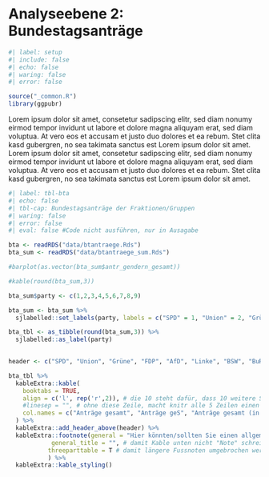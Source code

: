 # Analyseebene 2: Bundestagsanträge

```r
#| label: setup
#| include: false
#| echo: false
#| waring: false
#| error: false

source("_common.R")
library(ggpubr)

```

Lorem ipsum dolor sit amet, consetetur sadipscing elitr, sed diam nonumy eirmod tempor invidunt ut labore et dolore magna aliquyam erat, sed diam voluptua. At vero eos et accusam et justo duo dolores et ea rebum. Stet clita kasd gubergren, no sea takimata sanctus est Lorem ipsum dolor sit amet. Lorem ipsum dolor sit amet, consetetur sadipscing elitr, sed diam nonumy eirmod tempor invidunt ut labore et dolore magna aliquyam erat, sed diam voluptua. At vero eos et accusam et justo duo dolores et ea rebum. Stet clita kasd gubergren, no sea takimata sanctus est Lorem ipsum dolor sit amet.

```r
#| label: tbl-bta
#| echo: false
#| tbl-cap: Bundestagsanträge der Fraktionen/Gruppen
#| waring: false
#| error: false
#| eval: false #Code nicht ausführen, nur in Ausagabe

bta <- readRDS("data/btantraege.Rds")
bta_sum <- readRDS("data/btantraege_sum.Rds")

#barplot(as.vector(bta_sum$antr_gendern_gesamt))

#kable(round(bta_sum,3))

bta_sum$party <- c(1,2,3,4,5,6,7,8,9)

bta_sum <- bta_sum %>%  
  sjlabelled::set_labels(party, labels = c("SPD" = 1, "Union" = 2, "Grüne" = 3, "FDP" = 4, "AfD" = 5, "Linke" = 6, "BSW" = 7, "BuReg" = 8, "BMs" = 9))

bta_tbl <- as_tibble(round(bta_sum,3)) %>% 
  sjlabelled::as_label(party)
  

header <- c("SPD", "Union", "Grüne", "FDP", "AfD", "Linke", "BSW", "BuReg", "BMs")

bta_tbl %>% 
  kableExtra::kable(
    booktabs = TRUE, 
    align = c('l', rep('r',2)), # die 10 steht dafür, dass 10 weitere Spalten alle rechtsbündig sind bzw. wären
    #linesep = "", # ohne diese Zeile, macht knitr alle 5 Zeilen einen kleinen Abstand, der oft kaum Sinn macht
    col.names = c("Anträge gesamt", "Anträge geS", "Anträge gesamt (in %)", "Anträge geS (in %)", "Anträge geS/gesamt"), # Damit können die Überschriften neu gemacht werden
  ) %>% 
  kableExtra::add_header_above(header) %>% 
  kableExtra::footnote(general = "Hier könnten/sollten Sie einen allgemeinen Hinweis oder eine kleine Erläuterung zur Tabelle geben.",
            general_title = "", # damit Kable unten nicht "Note" schreibt
           threeparttable = T # damit längere Fussnoten umgebrochen werden
           ) %>% 
  kableExtra::kable_styling()

```
